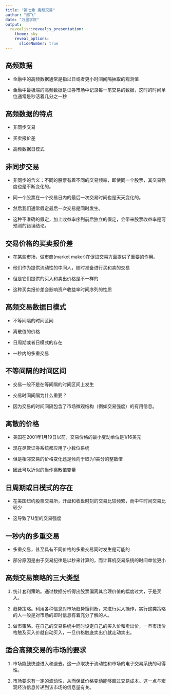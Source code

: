 ```yaml
---
title: "第七章 高频交易"
author: "邱飞"
date: "万里学院"
output:
  revealjs::revealjs_presentation:
    theme: sky
    reveal_options:
      slideNumber: true
---
```


## 高频数据 ##

* 金融中的高频数据通常是指以日或者更小时间间隔抽取的观测值

* 金融中最极端的高频数据是证券市场中记录每一笔交易的数据，这时的时间单位通常是秒活着几分之一秒


## 高频数据的特点

* 非同步交易

* 买卖报价差

* 高频数据日模式

## 非同步交易

* 非同步的含义：不同的股票有着不同的交易频率，即使同一个股票，其交易强度也是不断变化的。

* 同一个股票在一个交易日内的最后一次交易时间也是天天变化的。

* 然后我们通常假定最后一次交易是同时发生。

* 这种不准确的假定，加上收益率序列前后独立的假定，会带来股票收益率是可预测的错误结论。


## 交易价格的买卖报价差

* 在某些市场，做市商(market maker)在促进交易方面提供了重要的作用。

* 他们作为提供流动性的中间人，随时准备进行买和卖的交易

* 但是它们提供的买入和卖出价格是不一样的

* 这种买卖报价差会影响资产收益率时间序列的性质


## 高频交易数据日模式

* 不等间隔的时间区间

* 离散值的价格

* 日周期或者日模式的存在

* 一秒内的多重交易


## 不等间隔的时间区间

* 交易一般不是在等间隔的时间区间上发生

* 交易时间间隔为什么重要？

* 因为交易的时间间隔包含了市场微观结构（例如交易强度）的有用信息。

## 离散的价格

* 美国在2001年1月19日以前，交易价格的最小变动单位是1/16美元

* 现在尽管证券系统都应用了小数位系统

* 但是相邻交易的价格变化还是倾向于取为1美分的整数倍

* 因此可以近似的当作离散值变量

## 日周期或日模式的存在

* 在美国纽约股票交易所，开盘和收盘时刻的交易比较频繁，而中午时间交易比较少

* 这导致了U型的交易强度

## 一秒内的多重交易

* 多重交易，甚至具有不同价格的多重交易同时发生是可能的

* 部分原因是由于交易纪律是以秒来计算的，而计算机交易系统的时间单位更小

## 高频交易策略的三大类型 ##

1. 统计套利策略。通过数据分析得出股票偏离其合理价值的幅度过大，于是买入。


2. 趋势策略。利用各种信息对市场趋势饿判断，来进行买入操作，实行这类策略的人一般是对市场的即时信息有着充分了解的人。

3. 做市策略。在自己的交易系统中同时设定自己的买入价和卖出价，一旦市场价格触及买入价就自动买入，一旦价格触底卖出价就走动卖出。


## 适合高频交易的市场的要求

1. 市场能鼓快速进入和退去。这一点取决于流动性和市场的电子交易系统的可得性。

2. 市场要求有一定的波动性，从而保证价格变动能够超过交易成本。这一点与宏观经济信息传递到该市场的信息量有关。

